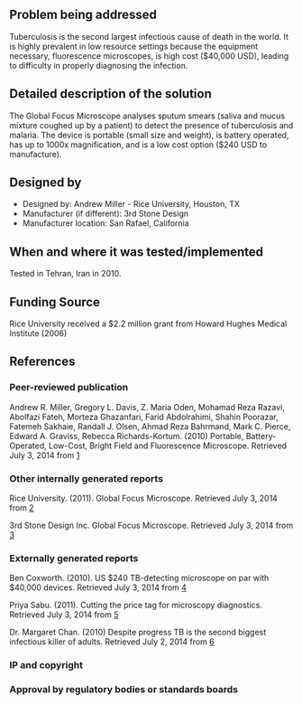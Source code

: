 {{Medical Device
|Health Topic=Tuberculosis
|Classification=Diagnosis
|Scope=Clinical trial
|Location=Africa, Asia
|Image=GlobalFocusMicroscope.jpg
}}
<!-- Please make sure to use the format provided below for consistency between all devices. -->
==Problem being addressed==
Tuberculosis is the second largest infectious cause of death in the world. It is highly prevalent in low resource settings because the equipment necessary, fluorescence microscopes, is high cost ($40,000 USD), leading to difficulty in properly diagnosing the infection. 

==Detailed description of the solution==
The Global Focus Microscope analyses sputum smears (saliva and mucus mixture coughed up by a patient) to detect the presence of tuberculosis and malaria. The device is portable (small size and weight), is battery operated, has up to 1000x magnification, and is a low cost option ($240 USD to manufacture). 

==Designed by==
*Designed by: Andrew Miller - Rice University, Houston, TX
*Manufacturer (if different): 3rd Stone Design
*Manufacturer location: San Rafael, California

==When and where it was tested/implemented ==
Tested in Tehran, Iran in 2010.  

==Funding Source==
Rice University received a $2.2 million grant from Howard Hughes Medical Institute (2006)

==References==
===Peer-reviewed publication===
Andrew R. Miller, Gregory L. Davis, Z. Maria Oden, Mohamad Reza Razavi, Abolfazi Fateh, Morteza Ghazanfari, Farid Abdolrahimi, Shahin Poorazar, Fatemeh Sakhaie, Randall J. Olsen, Ahmad Reza Bahrmand, Mark C. Pierce, Edward A. Graviss, Rebecca Richards-Kortum. (2010) Portable, Battery-Operated, Low-Cost, Bright Field and Fluorescence Microscope. Retrieved July 3, 2014 from [http://www.plosone.org/article/info%3Adoi%2F10.1371%2Fjournal.pone.0011890]

===Other internally generated reports===
Rice University. (2011). Global Focus Microscope. Retrieved July 3, 2014 from [http://rice360.rice.edu/Resources/Documents/Global%20Focus%20Microscope.pdf]

3rd Stone Design Inc. Global Focus Microscope. Retrieved July 3, 2014 from [http://www.3rdstonedesign.com/project/global-focus-microscope/]

===Externally generated reports===
Ben Coxworth. (2010). US $240 TB-detecting microscope on par with $40,000 devices. Retrieved July 3, 2014 from [http://www.gizmag.com/global-focus-240-tb-microscope/15956/]

Priya Sabu. (2011). Cutting the price tag for microscopy diagnostics. Retrieved July 3, 2014 from [http://www.biotechniques.com/news/Cutting-the-price-tag-for-microscopy-diagnostics/biotechniques-312702.html] 

Dr. Margaret Chan. (2010) Despite progress TB is the second biggest infectious killer of adults. Retrieved July 2, 2014 from [http://www.who.int/dg/speeches/2010/world_tb_day_20100324/en/]

===IP and copyright===
===Approval by regulatory bodies or standards boards===

<!-- Add relevant categories, such as [[Category:HIV]] or [[Category:Malaria]] below this line -->